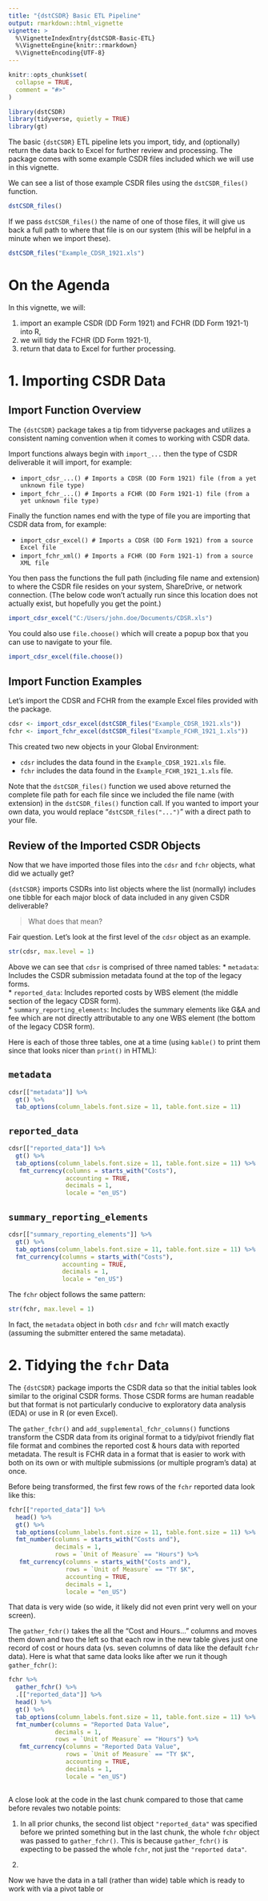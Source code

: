 ```yaml
---
title: "{dstCSDR} Basic ETL Pipeline"
output: rmarkdown::html_vignette
vignette: >
  %\VignetteIndexEntry{dstCSDR-Basic-ETL}
  %\VignetteEngine{knitr::rmarkdown}
  %\VignetteEncoding{UTF-8}
---
```


```r
knitr::opts_chunk$set(
  collapse = TRUE,
  comment = "#>"
)
```

```r
library(dstCSDR)
library(tidyverse, quietly = TRUE)
library(gt)
```

The basic `{dstCSDR}` ETL pipeline lets you import, tidy, and (optionally) return the data back to Excel for further review and processing.  The package comes with some example CSDR files included which we will use in this vignette.  

We can see a list of those example CSDR files using the `dstCSDR_files()` function.

```r
dstCSDR_files()
```

If we pass `dstCSDR_files()` the name of one of those files, it will give us back a full path to where that file is on our system (this will be helpful in a minute when we import these).  

```r
dstCSDR_files("Example_CDSR_1921.xls")
```

# On the Agenda

In this vignette, we will:  

1.  import an example CSDR (DD Form 1921) and FCHR (DD Form 1921-1) into R,  
2.  we will tidy the FCHR (DD Form 1921-1),  
3.  return that data to Excel for further processing.

# 1. Importing CSDR Data

## Import Function Overview

The `{dstCSDR}` package takes a tip from tidyverse packages and utilizes a consistent naming convention when it comes to working with CSDR data.  

Import functions always begin with `import_...` then the type of CSDR deliverable it will import, for example:  

* `import_cdsr_...() # Imports a CDSR (DD Form 1921) file (from a yet unknown file type)`
* `import_fchr_...() # Imports a FCHR (DD Form 1921-1) file (from a yet unknown file type)`

Finally the function names end with the type of file you are importing that CSDR data from, for example:  

* `import_cdsr_excel() # Imports a CDSR (DD Form 1921) from a source Excel file`
* `import_fchr_xml() # Imports a FCHR (DD Form 1921-1) from a source XML file`

You then pass the functions the full path (including file name and extension) to where the CSDR file resides on your system, ShareDrive, or network connection.  (The below code won't actually run since this location does not actually exist, but hopefully you get the point.)  

```r
import_cdsr_excel("C:/Users/john.doe/Documents/CDSR.xls")
```

You could also use `file.choose()` which will create a popup box that you can use to navigate to your file.  

```r
import_cdsr_excel(file.choose())
```

## Import Function Examples

Let's import the CDSR and FCHR from the example Excel files provided with the package.  

```r
cdsr <- import_cdsr_excel(dstCSDR_files("Example_CDSR_1921.xls"))
fchr <- import_fchr_excel(dstCSDR_files("Example_FCHR_1921_1.xls"))
```

This created two new objects in your Global Environment:

* `cdsr` includes the data found in the `Example_CDSR_1921.xls` file.
* `fchr` includes the data found in the `Example_FCHR_1921_1.xls` file.

Note that the `dstCSDR_files()` function we used above returned the complete file path for each file since we included the file name (with extension) in the `dstCSDR_files()` function call.  If you wanted to import your own data, you would replace "`dstCSDR_files("...")`" with a direct path to your file.

## Review of the Imported CSDR Objects 

Now that we have imported those files into the `cdsr` and `fchr` objects, what did we actually get?  

`{dstCSDR}` imports CSDRs into list objects where the list (normally) includes one tibble for each major block of data included in any given CSDR deliverable?  

> What does that mean?  

Fair question.  Let's look at the first level of the `cdsr` object as an example.

```r
str(cdsr, max.level = 1)
```

Above we can see that `cdsr` is comprised of three named tables:
* `metadata`: Includes the CSDR submission metadata found at the top of the legacy forms.  
* `reported_data`: Includes reported costs by WBS element (the middle section of the legacy CDSR form).  
* `summary_reporting_elements`: Includes the summary elements like G&A and fee which are not directly attributable to any one WBS element (the bottom of the legacy CDSR form).  

Here is each of those three tables, one at a time (using `kable()` to print them since that looks nicer than `print()` in HTML):  

## `metadata`

```r
cdsr[["metadata"]] %>% 
  gt() %>% 
  tab_options(column_labels.font.size = 11, table.font.size = 11)
```

## `reported_data`

```r
cdsr[["reported_data"]] %>%
  gt() %>% 
  tab_options(column_labels.font.size = 11, table.font.size = 11) %>% 
   fmt_currency(columns = starts_with("Costs"),
                accounting = TRUE,
                decimals = 1,
                locale = "en_US")
```

## `summary_reporting_elements`

```r
cdsr[["summary_reporting_elements"]] %>%
  gt() %>% 
  tab_options(column_labels.font.size = 11, table.font.size = 11) %>% 
  fmt_currency(columns = starts_with("Costs"),
               accounting = TRUE,
               decimals = 1,
               locale = "en_US") 
```

The `fchr` object follows the same pattern:  

```r
str(fchr, max.level = 1)
```

In fact, the `metadata` object in both `cdsr` and `fchr` will match exactly (assuming the submitter entered the same metadata).

# 2. Tidying the `fchr` Data

The `{dstCSDR}` package imports the CSDR data so that the initial tables look similar to the original CSDR forms.  Those CSDR forms are human readable but that format is not particularly conducive to exploratory data analysis (EDA) or use in R (or even Excel).  

The `gather_fchr()` and `add_supplemental_fchr_columns()` functions transform the CSDR data from its original format to a tidy/pivot friendly flat file format and combines the reported cost & hours data with reported metadata.  The result is FCHR data in a format that is easier to work with both on its own or with multiple submissions (or multiple program's data) at once.  

Before being transformed, the first few rows of the `fchr` reported data look like this:

```r
fchr[["reported_data"]] %>%
  head() %>% 
  gt() %>% 
  tab_options(column_labels.font.size = 11, table.font.size = 11) %>% 
  fmt_number(columns = starts_with("Costs and"),
             decimals = 1,
             rows = `Unit of Measure` == "Hours") %>% 
   fmt_currency(columns = starts_with("Costs and"),
                rows = `Unit of Measure` == "TY $K",
                accounting = TRUE,
                decimals = 1,
                locale = "en_US") 
```

That data is very wide (so wide, it likely did not even print very well on your screen).  

The `gather_fchr()` takes the all the "Cost and Hours..." columns and moves them down and two the left so that each row in the new table gives just one record of cost or hours data (vs. seven columns of data like the default `fchr` data).  Here is what that same data looks like after we run it though `gather_fchr()`:  

```r
fchr %>%
  gather_fchr() %>%
  .[["reported_data"]] %>%
  head() %>%
  gt() %>%
  tab_options(column_labels.font.size = 11, table.font.size = 11) %>%
  fmt_number(columns = "Reported Data Value",
             decimals = 1,
             rows = `Unit of Measure` == "Hours") %>% 
   fmt_currency(columns = "Reported Data Value",
                rows = `Unit of Measure` == "TY $K",
                accounting = TRUE,
                decimals = 1,
                locale = "en_US") 
  
```

A close look at the code in the last chunk compared to those that came before revales two notable points:  

1. In all prior chunks, the second list object `"reported_data"` was specified before we printed something but in the last chunk, the whole `fchr` object was passed to `gather_fchr()`.  This is because `gather_fchr()` is expecting to be passed the whole `fchr`, not just the `"reported data"`.  

2. 

Now we have the data in a tall (rather than wide) table which is ready to work with via a pivot table or 
